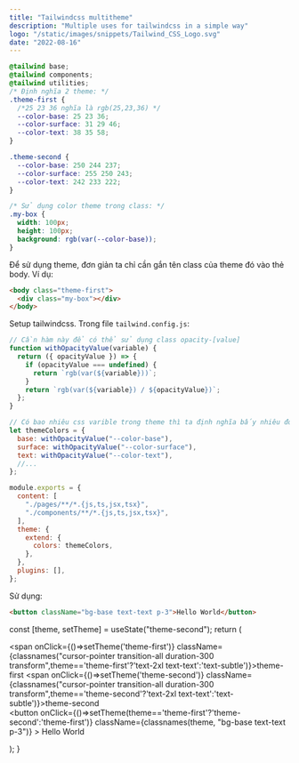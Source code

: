 ---
title: "Tailwindcss multitheme"
description: "Multiple uses for tailwindcss in a simple way"
logo: "/static/images/snippets/Tailwind_CSS_Logo.svg"
date: "2022-08-16"
---



```css
@tailwind base;
@tailwind components;
@tailwind utilities;
/* Định nghĩa 2 theme: */
.theme-first {
  /*25 23 36 nghĩa là rgb(25,23,36) */
  --color-base: 25 23 36;
  --color-surface: 31 29 46;
  --color-text: 38 35 58;
}

.theme-second {
  --color-base: 250 244 237;
  --color-surface: 255 250 243;
  --color-text: 242 233 222;
}

/* Sử dụng color theme trong class: */
.my-box {
  width: 100px;
  height: 100px;
  background: rgb(var(--color-base));
}
```

Để sử dụng theme, đơn giản ta chỉ cần gắn tên class của theme đó vào thẻ body. Ví dụ:

```html
<body class="theme-first">
  <div class="my-box"></div>
</body>
```

Setup tailwindcss. Trong file `tailwind.config.js`:

```js
// Cần hàm này để có thể sử dụng class opacity-[value]
function withOpacityValue(variable) {
  return ({ opacityValue }) => {
    if (opacityValue === undefined) {
      return `rgb(var(${variable}))`;
    }
    return `rgb(var(${variable}) / ${opacityValue})`;
  };
}

// Có bao nhiêu css varible trong theme thì ta định nghĩa bấy nhiêu đó:
let themeColors = {
  base: withOpacityValue("--color-base"),
  surface: withOpacityValue("--color-surface"),
  text: withOpacityValue("--color-text"),
  //...
};

module.exports = {
  content: [
    "./pages/**/*.{js,ts,jsx,tsx}",
    "./components/**/*.{js,ts,jsx,tsx}",
  ],
  theme: {
    extend: {
      colors: themeColors,
    },
  },
  plugins: [],
};
```

Sử dụng:

```html
<button className="bg-base text-text p-3">Hello World</button>
```

  const [theme, setTheme] = useState("theme-second");
  return (
    <div className="w-full h-56 gap-5 theme-first bg-overlay flex-col flex justify-center items-center">
      <div className="space-x-5">
        <span onClick={()=>setTheme('theme-first')} className={classnames("cursor-pointer transition-all duration-300 transform",theme=='theme-first'?'text-2xl text-text':'text-subtle')}>theme-first</span>
        <span onClick={()=>setTheme('theme-second')} className={classnames("cursor-pointer transition-all duration-300 transform",theme=='theme-second'?'text-2xl text-text':'text-subtle')}>theme-second</span>
      </div>
      <button
      onClick={()=>setTheme(theme=='theme-first'?'theme-second':'theme-first')}
        className={classnames(theme, "bg-base text-text p-3")}
      >
        Hello World
      </button>
    </div>

);
}

<MyBtn />
